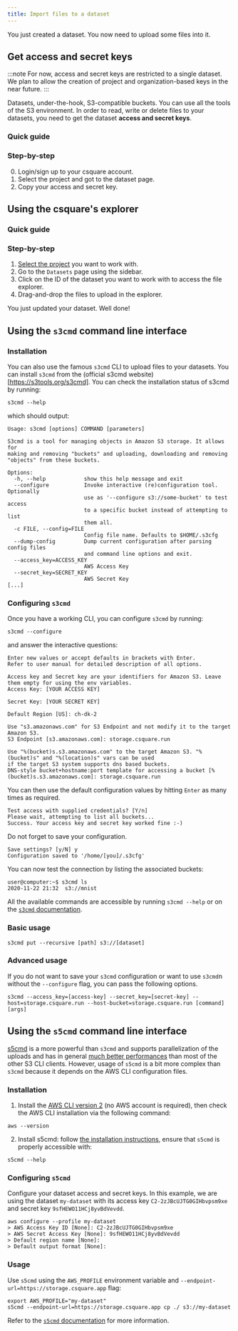 ```yaml
---
title: Import files to a dataset
---
```



You just created a dataset. You now need to upload some files into it.

## Get access and secret keys

:::note
For now, access and secret keys are restricted to a single dataset.
We plan to allow the creation of project and organization-based keys in the near future.
:::

Datasets, under-the-hook, S3-compatible buckets. You can use all the tools of the S3 environment.
In order to read, write or delete files to your datasets, you need to get the dataset **access and secret keys**.

### Quick guide

<VideoPlayer src="https://cdn.csquare.run/docs/webm/get-dataset-keys.webm" />

### Step-by-step

0. Login/sign up to your csquare account.
1. Select the project and got to the dataset page.
2. Copy your access and secret key.

## Using the csquare's explorer

### Quick guide

<VideoPlayer src="https://storage.googleapis.com/cdn.csquare.run/docs/webm/upload-a-file.webm" />

### Step-by-step

1. [Select the project](../projects/select-a-project.mdx) you want to work with.
2. Go to the `Datasets` page using the sidebar.
3. Click on the ID of the dataset you want to work with to access the file explorer.
4. Drag-and-drop the files to upload in the explorer.

You just updated your dataset. Well done!

## Using the `s3cmd` command line interface

### Installation

You can also use the famous `s3cmd` CLI to upload files to your datasets. You can install `s3cmd` from the (official s3cmd website)[https://s3tools.org/s3cmd].
You can check the installation status of s3cmd by running:

```shell title=CLI
s3cmd --help
```

which should output:

```
Usage: s3cmd [options] COMMAND [parameters]

S3cmd is a tool for managing objects in Amazon S3 storage. It allows for
making and removing "buckets" and uploading, downloading and removing
"objects" from these buckets.

Options:
  -h, --help            show this help message and exit
  --configure           Invoke interactive (re)configuration tool. Optionally
                        use as '--configure s3://some-bucket' to test access
                        to a specific bucket instead of attempting to list
                        them all.
  -c FILE, --config=FILE
                        Config file name. Defaults to $HOME/.s3cfg
  --dump-config         Dump current configuration after parsing config files
                        and command line options and exit.
  --access_key=ACCESS_KEY
                        AWS Access Key
  --secret_key=SECRET_KEY
                        AWS Secret Key
[...]
```

### Configuring `s3cmd`

Once you have a working CLI, you can configure `s3cmd` by running:

```shell
s3cmd --configure
```

and answer the interactive questions:

```shell title="Access key"
Enter new values or accept defaults in brackets with Enter.
Refer to user manual for detailed description of all options.

Access key and Secret key are your identifiers for Amazon S3. Leave them empty for using the env variables.
Access Key: [YOUR ACCESS KEY]
```

```shell title="Secret key"
Secret Key: [YOUR SECRET KEY]
```

```shell title="Default region"
Default Region [US]: ch-dk-2
```

```shell title="S3 endpoint"
Use "s3.amazonaws.com" for S3 Endpoint and not modify it to the target Amazon S3.
S3 Endpoint [s3.amazonaws.com]: storage.csquare.run
```

```shell title)"Bucket endpoint"
Use "%(bucket)s.s3.amazonaws.com" to the target Amazon S3. "%(bucket)s" and "%(location)s" vars can be used
if the target S3 system supports dns based buckets.
DNS-style bucket+hostname:port template for accessing a bucket [%(bucket)s.s3.amazonaws.com]: storage.csquare.run
```

You can then use the default configuration values by hitting `Enter` as many times as required.

```shell title="Keys validation"
Test access with supplied credentials? [Y/n]
Please wait, attempting to list all buckets...
Success. Your access key and secret key worked fine :-)
```

Do not forget to save your configuration.

```shell title="Save your configuration"
Save settings? [y/N] y
Configuration saved to '/home/[you]/.s3cfg'
```

You can now test the connection by listing the associated buckets:

```shell-session
user@computer:~$ s3cmd ls
2020-11-22 21:32  s3://mnist
```

All the available commands are accessible by running `s3cmd --help` or on the [`s3cmd` documentation](https://s3tools.org/usage).

### Basic usage

```shell title="Copy a directory to a dataset"
s3cmd put --recursive [path] s3://[dataset]
```

### Advanced usage

If you do not want to save your `s3cmd` configuration or want to use `s3cmd`n without the `--configure` flag, you can pass the following options.

```shell title="Usage without configuration"
s3cmd --access_key=[access-key] --secret_key=[secret-key] --host=storage.csquare.run --host-bucket=storage.csquare.run [command] [args]
```

## Using the `s5cmd` command line interface

[s5cmd](https://github.com/peak/s5cmd) is a more powerful than `s3cmd` and supports parallelization of the uploads and has in general [much better performances](https://github.com/peak/s5cmd#benchmarks) than most of the other S3 CLI clients.
However, usage of `s5cmd` is a bit more complex than `s3cmd` because it depends on the AWS CLI configuration files.

### Installation

1. Install the [AWS CLI version 2](https://docs.aws.amazon.com/cli/latest/userguide/install-cliv2.html) (no AWS account is required), then check the AWS CLI installation via the following command:

```shell title="Check AWS CLI installation"
aws --version
```

2. Install s5cmd: follow [the installation instructions](https://docs.aws.amazon.com/cli/latest/userguide/install-cliv2.html), ensure that `s5cmd` is properly accessible with:

```shell title="Check s5cmd installation"
s5cmd --help
```

### Configuring `s5cmd`

Configure your dataset access and secret keys. In this example, we are using the dataset `my-dataset` with its access key `C2-2zJBcUJTG0GIHbvpsm9xe` and secret key `9sfHEWO11HCj8yvBdVevdd`.

```shell title="Setup your access and secret keys"
aws configure --profile my-dataset
> AWS Access Key ID [None]: C2-2zJBcUJTG0GIHbvpsm9xe
> AWS Secret Access Key [None]: 9sfHEWO11HCj8yvBdVevdd
> Default region name [None]:
> Default output format [None]:
```

### Usage

Use `s5cmd` using the `AWS_PROFILE` environment variable and `--endpoint-url=https://storage.csquare.app` flag:

```shell title="s5cmd usage"
export AWS_PROFILE="my-dataset"
s5cmd --endpoint-url=https://storage.csquare.app cp ./ s3://my-dataset
```

Refer to the [`s5cmd` documentation](https://github.com/peak/s5cmd#usage) for more information.
